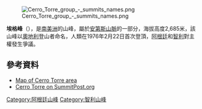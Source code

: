 [[Image:Cerro_Torre_group_-_summits_names.png|thumb]]

{{coord|49|17|34|S|73|05|54|W|type:mountain_region:AR|display=title}}

'''埃格峰'''（{{lang-de|Torre Egger}}），是[[南美洲|南美洲]]的山峰，屬於[[安第斯山脈|安第斯山脈]]的一部分，海拔高度2,685米，該山峰以[[奧地利|奧地利]]登山者命名，人類在1976年2月22日首次登頂，[[阿根廷|阿根廷]]和[[智利|智利]]對主權發生爭議。

==參考資料==
* [https://web.archive.org/web/20130720081546/http://mountain.ru/expeditions/2002/CerroTorre/map_CerroTorre_hr.jpg Map of Cerro Torre area]
* [http://www.summitpost.org/show/mountain_link.pl/mountain_id/2495 Cerro Torre on SummitPost.org] {{Wayback|url=http://www.summitpost.org/show/mountain_link.pl/mountain_id/2495 |date=20060101021755 }}

{{Argentina-geo-stub}}
{{Chile-geo-stub}}
[[Category:阿根廷山峰|Category:阿根廷山峰]]
[[Category:智利山峰|Category:智利山峰]]